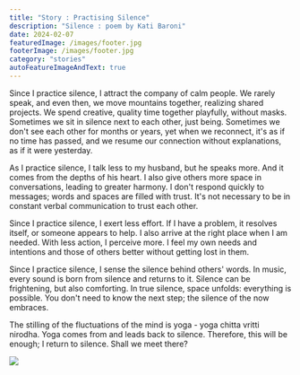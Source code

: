 ```yaml
---
title: "Story : Practising Silence"
description: "Silence : poem by Kati Baroni"
date: 2024-02-07
featuredImage: /images/footer.jpg
footerImage: /images/footer.jpg
category: "stories"
autoFeatureImageAndText: true
---
```


Since I practice silence, I attract the company of calm people. We rarely speak, and even then, we move mountains together, realizing shared projects. We spend creative, quality time together playfully, without masks. Sometimes we sit in silence next to each other, just being. Sometimes we don't see each other for months or years, yet when we reconnect, it's as if no time has passed, and we resume our connection without explanations, as if it were yesterday.  

As I practice silence, I talk less to my husband, but he speaks more. And it comes from the depths of his heart. I also give others more space in conversations, leading to greater harmony. I don't respond quickly to messages; words and spaces are filled with trust. It's not necessary to be in constant verbal communication to trust each other.

Since I practice silence, I exert less effort. If I have a problem, it resolves itself, or someone appears to help. I also arrive at the right place when I am needed. With less action, I perceive more. I feel my own needs and intentions and those of others better without getting lost in them. 

Since I practice silence, I sense the silence behind others' words. In music, every sound is born from silence and returns to it. Silence can be frightening, but also comforting. In true silence, space unfolds: everything is possible. You don't need to know the next step; the silence of the now embraces.

The stilling of the fluctuations of the mind is yoga - yoga chitta vritti nirodha. Yoga comes from and leads back to silence. Therefore, this will be enough; I return to silence. Shall we meet there?

<Content fullwidth height="50vh">
    <Image src="/images/blog/practising-silence.png" objectFit="contain" noContainer/>
</Content>